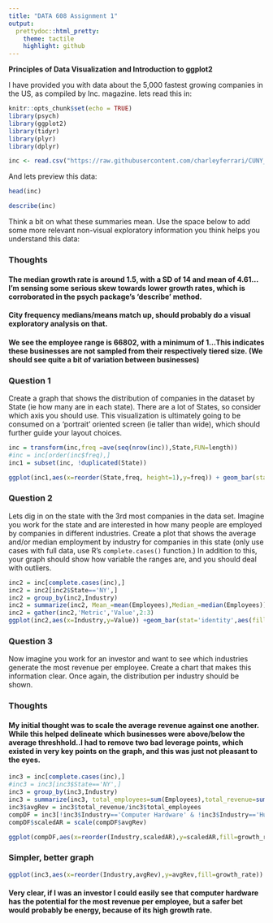---
title: "DATA 608 Assignment 1"
output:
  prettydoc::html_pretty:
    theme: tactile
    highlight: github
---

**Principles of Data Visualization and Introduction to ggplot2**

I have provided you with data about the 5,000 fastest growing companies in the US, as compiled by Inc. magazine. lets read this in:

```{r setup, include=FALSE}
knitr::opts_chunk$set(echo = TRUE)
library(psych)
library(ggplot2)
library(tidyr)
library(plyr)
library(dplyr)
```

```{r}
inc <- read.csv("https://raw.githubusercontent.com/charleyferrari/CUNY_DATA_608/master/module1/Data/inc5000_data.csv", header= TRUE)
```

And lets preview this data:

```{r}

head(inc)

```


```{r}
describe(inc)
```

Think a bit on what these summaries mean. Use the space below to add some more relevant non-visual exploratory information you think helps you understand this data:

### Thoughts

#### The median growth rate is around 1.5, with a SD of 14 and mean of 4.61...I'm sensing some serious skew towards lower growth rates, which is corroborated in the psych package's 'describe' method.
#### City frequency medians/means match up, should probably do a visual exploratory analysis on that.
#### We see the employee range is 66802, with a minimum of 1...This indicates these businesses are not sampled from their respectively tiered size. (We should see quite a bit of variation between businesses)

### Question 1

Create a graph that shows the distribution of companies in the dataset by State (ie how many are in each state). There are a lot of States, so consider which axis you should use. This visualization is ultimately going to be consumed on a 'portrait' oriented screen (ie taller than wide), which should further guide your layout choices.

```{r}

inc = transform(inc,freq =ave(seq(nrow(inc)),State,FUN=length))
#inc = inc[order(inc$freq),]
inc1 = subset(inc, !duplicated(State))

ggplot(inc1,aes(x=reorder(State,freq, height=1),y=freq)) + geom_bar(stat='identity') +coord_flip()+labs(title='Frequency of Companies by State') +xlab('State')+ylab('Frequency')
```

### Question 2

Lets dig in on the state with the 3rd most companies in the data set. Imagine you work for the state and are interested in how many people are employed by companies in different industries. Create a plot that shows the average and/or median employment by industry for companies in this state (only use cases with full data, use R's `complete.cases()` function.) In addition to this, your graph should show how variable the ranges are, and you should deal with outliers.

```{r}

inc2 = inc[complete.cases(inc),]
inc2 = inc2[inc2$State=='NY',]
inc2 = group_by(inc2,Industry)
inc2 = summarize(inc2, Mean_=mean(Employees),Median_=median(Employees))
inc2 = gather(inc2,'Metric','Value',2:3)
ggplot(inc2,aes(x=Industry,y=Value)) +geom_bar(stat='identity',aes(fill=Metric),position='dodge')+coord_flip()+labs(title='Total employed by Industry in NY')+ylab('Employees')

```

### Question 3

Now imagine you work for an investor and want to see which industries generate the most revenue per employee. Create a chart that makes this information clear. Once again, the distribution per industry should be shown.

### Thoughts
#### My initial thought was to scale the average revenue against one another. While this helped delineate which businesses were above/below the average threshhold..I had to remove two bad leverage points, which existed in very key points on the graph, and this was just not pleasant to the eyes.
```{r}
inc3 = inc[complete.cases(inc),]
#inc3 = inc3[inc3$State=='NY',]
inc3 = group_by(inc3,Industry)
inc3 = summarize(inc3, total_employees=sum(Employees),total_revenue=sum(Revenue),growth_rate = mean(Growth_Rate))
inc3$avgRev = inc3$total_revenue/inc3$total_employees
compDF = inc3[!inc3$Industry=='Computer Hardware' & !inc3$Industry=='Human Resources',]
compDF$scaledAR = scale(compDF$avgRev)
```

```{r}
ggplot(compDF,aes(x=reorder(Industry,scaledAR),y=scaledAR,fill=growth_rate)) + geom_bar(stat="identity") + coord_flip()
```

### Simpler, better graph

```{r}
ggplot(inc3,aes(x=reorder(Industry,avgRev),y=avgRev,fill=growth_rate)) + geom_bar(stat='identity') +coord_flip()
```

#### Very clear, if I was an investor I could easily see that computer hardware has the potential for the most revenue per employee, but a safer bet would probably be energy, because of its high growth rate.
